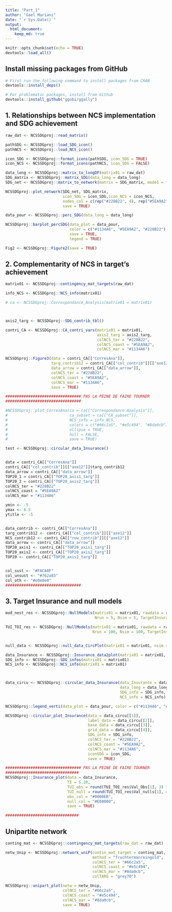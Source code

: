 ```yaml
---
title: "Part_1"
author: "Gael Mariani"
date: "`r Sys.Date()`"
output: 
  html_document:
    keep_md: true
---
```


```r
knitr::opts_chunk$set(echo = TRUE)
devtools::load_all()
```

## Install missing packages from GitHub

```r
# First run the following command to install packages from CRAN
devtools::install_deps()

# For problematic packages, install from Github
devtools::install_github("ggobi/ggally")

```


## 1. Relationships between NCS implementation and SDG achievement

```r
raw_dat <- NCSSDGproj::read_matrix()

pathSDG <- NCSSDGproj::load_SDG_icon()
pathNCS <- NCSSDGproj::load_NCS_icon()

icon_SDG <- NCSSDGproj::format_icons(pathSDG, icon_SDG = TRUE)
icon_NCS <- NCSSDGproj::format_icons(pathNCS, icon_SDG = FALSE)

data_long <- NCSSDGproj::matrix_to_longDF(matrix01 = raw_dat)
SDG_matrix <- NCSSDGproj::matrix_SDG(data_long = data_long)
SDG_net <- NCSSDGproj::matrix_to_network(matrix = SDG_matrix, mode1 = "P" , mode2 = "A")

NCSSDGproj::plot_network(SDG_net, SDG_matrix,
                         icon_SDG = icon_SDG,icon_NCS = icon_NCS,
                         nodes_col = c(rep("#228B22", 4), rep("#5EA9A2", 4), rep("#1134A6", 3)),
                         save = TRUE)

data_pour <- NCSSDGproj::perc_SDG(data_long = data_long)

NCSSDGproj::barplot_percSDG(data_plot = data_pour, 
                            color = c("#1134A6", "#5EA9A2", "#228B22"), #mar, coast, terr
                            save = TRUE, 
                            legend = TRUE)

Fig2 <- NCSSDGproj::Figure2(save = TRUE)

```


## 2. Complementarity of NCS in target's achievement

```r
matrix01 <- NCSSDGproj::contingency_mat_targets(raw_dat)

info_NCS <- NCSSDGproj::NCS_info(matrix01)

# ca <- NCSSDGproj::Correspondance_Analysis(matrix01 = matrix01)



axis2_targ <- NCSSDGproj::SDG_contrib_tbl() 

contri_CA <- NCSSDGproj::CA_contri_vars(matrix01 = matrix01, 
                                        axis2_targ = axis2_targ,
                                        colNCS_ter = "#228B22", 
                                        colNCS_coast = "#5EA9A2",
                                        colNCS_mar = "#1134A6")

NCSSDGproj::Figure3(data = contri_CA[["CorresAna"]],
                    targ_contrib12 = contri_CA[["col_contrib"]][["axe12"]],
                    data_arrow = contri_CA[["data_arrow"]],
                    colNCS_ter = "#228B22", 
                    colNCS_coast = "#5EA9A2",
                    colNCS_mar = "#1134A6",
                    save = TRUE)

################################# PAS LA PEINE DE FAIRE TOURNER
#################################

#NCSSDGproj::plot_CorresAna(ca = ca[["Correspondance Analysis"]],
#                           ca_subset = ca[["CA_subset"]],
#                           NCS_info = info_NCS,
#                           colors = c("#66c2a5", "#e5c494", "#8da0cb"),
#                           ellipse = TRUE,
#                           hull = FALSE, 
#                           save = TRUE)

test <- NCSSDGproj::circular_data_Insurance()


data = contri_CA[["CorresAna"]]
contri_CA[["col_contrib"]][["axe12"]]$targ_contrib12 
data_arrow = contri_CA[["data_arrow"]]
TOP20_1 = contri_CA[["TOP20_axis1_targ"]]
TOP20_2 = contri_CA[["TOP20_axis2_targ"]]
colNCS_ter = "#228B22"
colNCS_coast = "#5EA9A2"
colNCS_mar = "#1134A6"

ymin <- -5
ymax <- 6.5
ytitle <- -5


data_contrib <- contri_CA[["CorresAna"]]
targ_contrib12 <- contri_CA[["col_contrib"]][["axe12"]]
NCS_contrib12 <- contri_CA[["row_contrib"]][["axe12"]]
data_arrow <- contri_CA[["data_arrow"]]
TOP20_axis1 <- contri_CA[["TOP20_axis1_targ"]]
TOP20_axis2 <- contri_CA[["TOP20_axis2_targ"]]
TOP20 <- contri_CA[["TOP20_axis2_targ"]]


col_sust <- "#FACA0F"
col_unsust <- "#762a83"
col_oth <- "#e0e0e0" 
################################# 

```


## 3. Target Insurance and null models

```r
mod_nest_res <- NCSSDGproj::NullModels(matrix01 = matrix01, rawdata = raw_dat, NMalgo = "quasiswap", NESTmethod ="NODF",
                                       Nrun = 5, Nsim = 5, TargetInsurance = FALSE)

TUI_TOI_res <- NCSSDGproj::NullModels(matrix01 = matrix01, rawdata = raw_dat, NMalgo = "r00", NESTmethod = "NODF",
                                      Nrun = 100, Nsim = 100, TargetInsurance = TRUE)


null_data <- NCSSDGproj::null_data_CircPlot(matrix01 = matrix01, nsim = 10)

data_Insurance <- NCSSDGproj::Insurance_data2plot(matrix01 = matrix01, Ntarget = ncol(matrix01)) 
SDG_info <- NCSSDGproj::SDG_infos(matrix01 = matrix01)
NCS_info <- NCSSDGproj::NCS_info(matrix01 = matrix01)



data_circu <- NCSSDGproj::circular_data_Insurance(data_Insurance = data_Insurance, 
                                                  data_long = data_long, 
                                                  SDG_info = SDG_info, 
                                                  NCS_info = NCS_info)

NCSSDGproj::legend_verti(data_plot = data_pour, color = c("#1134A6", "#5EA9A2", "#228B22"))

NCSSDGproj::circular_plot_Insurance(data = data_circu[[1]], 
                                    label_data = data_circu[[2]],
                                    base_data = data_circu[[3]],
                                    grid_data = data_circu[[4]],
                                    SDG_info = SDG_info,
                                    colNCS_ter = "#228B22", 
                                    colNCS_coast = "#5EA9A2",
                                    colNCS_mar = "#1134A6",
                                    iconSDG = icon_SDG,
                                    save = TRUE)

################################# PAS LA PEINE DE FAIRE TOURNER
################################
NCSSDGproj::Insurance_plot(data = data_Insurance, 
                           TI = 5.20, 
                           TUI_obs = round(TUI_TOI_res$Val_Obs[1], 3) * 100, 
                           TUI_null = round(TUI_TOI_res$Val_nulls[1], 4) * 100,
                           obs_col = "#0000EB", 
                           null_col = "#E60000", 
                           save = TRUE) 

################################
```




## Unipartite network

```r
 
conting_mat <- NCSSDGproj::contingency_mat_targets(raw_dat = raw_dat)

netw_Unip <- NCSSDGproj::network_uniP(contin_mat_target = conting_mat, 
                                      method = "fruchtermanreingold", 
                                      colNCS_ter = "#66c2a5", 
                                      colNCS_coast = "#e5c494",
                                      colNCS_mar = "#8da0cb", 
                                      colTARG = "grey70")

NCSSDGproj::unipart_plot(netw = netw_Unip, 
                         colNCS_ter = "#66c2a5", 
                         colNCS_coast = "#e5c494", 
                         colNCS_mar = "#8da0cb", 
                         save = TRUE)


```



